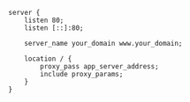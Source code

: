```
server {
    listen 80;
    listen [::]:80;

    server_name your_domain www.your_domain;

    location / {
        proxy_pass app_server_address;
        include proxy_params;
    }
}
```
